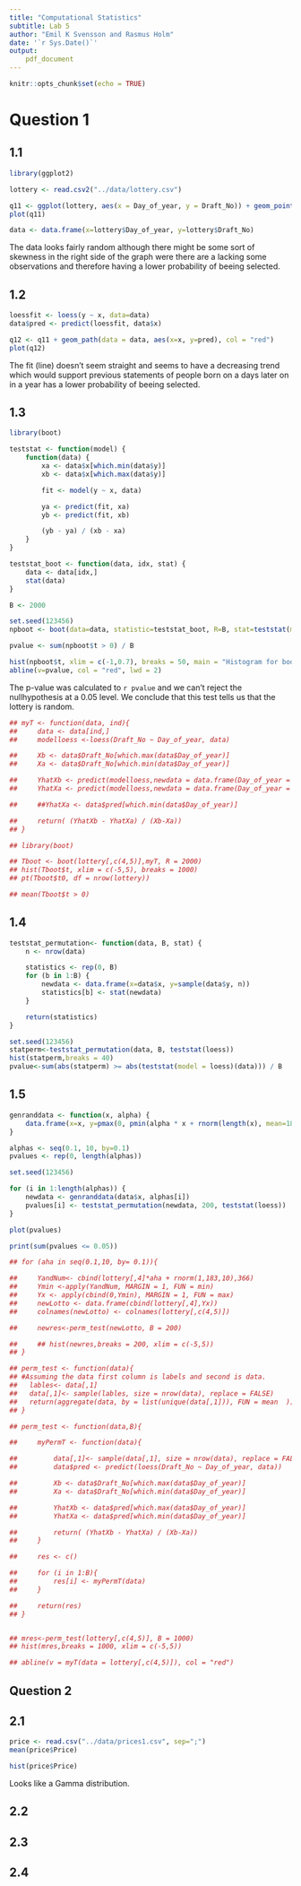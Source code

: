 ```yaml
---
title: "Computational Statistics"
subtitle: Lab 5
author: "Emil K Svensson and Rasmus Holm"
date: '`r Sys.Date()`'
output:
    pdf_document
---
```


```r
knitr::opts_chunk$set(echo = TRUE)
```

# Question 1

## 1.1

```r
library(ggplot2)

lottery <- read.csv2("../data/lottery.csv")

q11 <- ggplot(lottery, aes(x = Day_of_year, y = Draft_No)) + geom_point()
plot(q11)

data <- data.frame(x=lottery$Day_of_year, y=lottery$Draft_No)
```

The data looks fairly random although there might be some sort of skewness in the right side of the graph were there are a lacking some observations and therefore having a lower probability of beeing selected.

## 1.2

```r
loessfit <- loess(y ~ x, data=data)
data$pred <- predict(loessfit, data$x)

q12 <- q11 + geom_path(data = data, aes(x=x, y=pred), col = "red")
plot(q12)
```

The fit (line) doesn't seem straight and seems to have a decreasing trend which would support previous statements of people born on a days later on in a year has a lower probability of beeing selected.

## 1.3

```r
library(boot)

teststat <- function(model) {
    function(data) {
        xa <- data$x[which.min(data$y)]
        xb <- data$x[which.max(data$y)]

        fit <- model(y ~ x, data)

        ya <- predict(fit, xa)
        yb <- predict(fit, xb)

        (yb - ya) / (xb - xa)
    }
}

teststat_boot <- function(data, idx, stat) {
    data <- data[idx,]
    stat(data)
}
```

```r
B <- 2000

set.seed(123456)
npboot <- boot(data=data, statistic=teststat_boot, R=B, stat=teststat(model=loess))
```

```r

pvalue <- sum(npboot$t > 0) / B

```

```r
hist(npboot$t, xlim = c(-1,0.7), breaks = 50, main = "Histogram for bootstrap t-values", xlab ="T")
abline(v=pvalue, col = "red", lwd = 2)


```

The p-value was calculated to `r pvalue` and we can't reject the nullhypothesis at a 0.05 level. We conclude that this test tells us that the lottery is random.

```r
## myT <- function(data, ind){
##     data <- data[ind,]
##     modelloess <-loess(Draft_No ~ Day_of_year, data)

##     Xb <- data$Draft_No[which.max(data$Day_of_year)]
##     Xa <- data$Draft_No[which.min(data$Day_of_year)]

##     YhatXb <- predict(modelloess,newdata = data.frame(Day_of_year = Xb))
##     YhatXa <- predict(modelloess,newdata = data.frame(Day_of_year = Xa))

##     ##YhatXa <- data$pred[which.min(data$Day_of_year)]

##     return( (YhatXb - YhatXa) / (Xb-Xa))
## }

## library(boot)

## Tboot <- boot(lottery[,c(4,5)],myT, R = 2000)
## hist(Tboot$t, xlim = c(-5,5), breaks = 1000)
## pt(Tboot$t0, df = nrow(lottery))

## mean(Tboot$t > 0)
```

## 1.4

```r
teststat_permutation<- function(data, B, stat) {
    n <- nrow(data)

    statistics <- rep(0, B)
    for (b in 1:B) {
        newdata <- data.frame(x=data$x, y=sample(data$y, n))
        statistics[b] <- stat(newdata)
    }

    return(statistics)
}

set.seed(123456)
statperm<-teststat_permutation(data, B, teststat(loess))
hist(statperm,breaks = 40)
pvalue<-sum(abs(statperm) >= abs(teststat(model = loess)(data))) / B
```

## 1.5

```r
genranddata <- function(x, alpha) {
    data.frame(x=x, y=pmax(0, pmin(alpha * x + rnorm(length(x), mean=183, sd=10), 366)))
}

alphas <- seq(0.1, 10, by=0.1)
pvalues <- rep(0, length(alphas))

set.seed(123456)

for (i in 1:length(alphas)) {
    newdata <- genranddata(data$x, alphas[i])
    pvalues[i] <- teststat_permutation(newdata, 200, teststat(loess))
}

plot(pvalues)
```

```r
print(sum(pvalues <= 0.05))
```

```r
## for (aha in seq(0.1,10, by= 0.1)){

##     YandNum<- cbind(lottery[,4]*aha + rnorm(1,183,10),366)
##     Ymin <-apply(YandNum, MARGIN = 1, FUN = min)
##     Yx <- apply(cbind(0,Ymin), MARGIN = 1, FUN = max)
##     newLotto <- data.frame(cbind(lottery[,4],Yx))
##     colnames(newLotto) <- colnames(lottery[,c(4,5)])

##     newres<-perm_test(newLotto, B = 200)

##     ## hist(newres,breaks = 200, xlim = c(-5,5))
## }
```

```r
## perm_test <- function(data){
## #Assuming the data first column is labels and second is data.
##   lables<- data[,1]
##   data[,1]<- sample(lables, size = nrow(data), replace = FALSE)
##   return(aggregate(data, by = list(unique(data[,1])), FUN = mean  ))
## }

## perm_test <- function(data,B){

##     myPermT <- function(data){

##         data[,1]<- sample(data[,1], size = nrow(data), replace = FALSE)
##         data$pred <- predict(loess(Draft_No ~ Day_of_year, data))

##         Xb <- data$Draft_No[which.max(data$Day_of_year)]
##         Xa <- data$Draft_No[which.min(data$Day_of_year)]

##         YhatXb <- data$pred[which.max(data$Day_of_year)]
##         YhatXa <- data$pred[which.min(data$Day_of_year)]

##         return( (YhatXb - YhatXa) / (Xb-Xa))
##     }

##     res <- c()

##     for (i in 1:B){
##         res[i] <- myPermT(data)
##     }

##     return(res)
## }


## mres<-perm_test(lottery[,c(4,5)], B = 1000)
## hist(mres,breaks = 1000, xlim = c(-5,5))

## abline(v = myT(data = lottery[,c(4,5)]), col = "red")
```

\newpage

## Question 2

## 2.1

```r
price <- read.csv("../data/prices1.csv", sep=";")
mean(price$Price)
```

```r
hist(price$Price)
```

Looks like a Gamma distribution.

## 2.2

## 2.3

## 2.4
